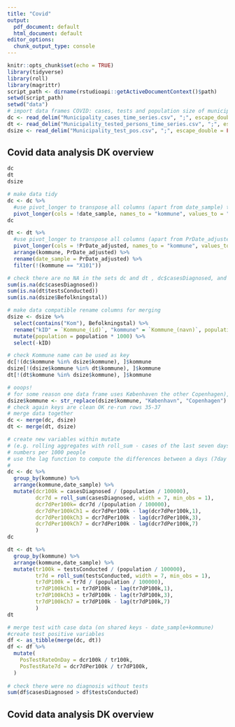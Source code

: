 ```yaml
---
title: "Covid"
output:
  pdf_document: default
  html_document: default
editor_options:
  chunk_output_type: console
---
```


```r
knitr::opts_chunk$set(echo = TRUE)
library(tidyverse)
library(roll)
library(magrittr)
script_path <- dirname(rstudioapi::getActiveDocumentContext()$path)
setwd(script_path)
setwd("data")
# import data frames COVID: cases, tests and population size of municipalities
dc <- read_delim("Municipality_cases_time_series.csv", ";", escape_double = FALSE, trim_ws = TRUE)
dt <- read_delim("Municipality_tested_persons_time_series.csv", ";", escape_double = FALSE, trim_ws = TRUE)
dsize <- read_delim("Municipality_test_pos.csv", ";", escape_double = FALSE, trim_ws = TRUE)
```
## Covid data analysis DK overview
```r
dc
dt
dsize
```

```r
# make data tidy
dc <- dc %>% 
  #use pivot_longer to transpose all columns (apart from date_sample) to two columns ('kommune','casesDiagnosed') that hold the name of the kommune and the values of the number of diagnosed cases
  pivot_longer(cols = !date_sample, names_to = "kommune", values_to = "casesDiagnosed") %>% arrange(kommune, date_sample)
dc
```

```r
dt <- dt %>% 
  #use pivot_longer to transpose all columns (apart from PrDate_adjusted) to two columns ('kommune','testsConducted') that hold the name of the kommune and the values of the number of conducted tests 
  pivot_longer(cols = !PrDate_adjusted, names_to = "kommune", values_to = "testsConducted") %>%
  arrange(kommune, PrDate_adjusted) %>%
  rename(date_sample = PrDate_adjusted) %>%
  filter(!(kommune == "X101"))
```

```r
# check there are no NA in the sets dc and dt , dc$casesDiagnosed, and dt$testsConducted
sum(is.na(dc$casesDiagnosed))
sum(is.na(dt$testsConducted))
sum(is.na(dsize$Befolkningstal))
```

```r
# make data compatible rename columns for merging 
dsize <- dsize %>%
  select(contains("Kom"), Befolkningstal) %>%
  rename("kID" = `Kommune_(id)`, "kommune" = `Kommune_(navn)`, population = Befolkningstal) %>%
  mutate(population = population * 1000) %>%
  select(-kID)
```

```r
# check Kommune name can be used as key
dc[!(dc$kommune %in% dsize$kommune), ]$kommune
dsize[!(dsize$kommune %in% dt$kommune), ]$kommune
dt[!(dt$kommune %in% dsize$kommune), ]$kommune
```

```r
# ooops!
# for some reason one data frame uses Københaven the other Copenhagen), - use str_replace to change "København", "Copenhagen"
dsize$kommune <- str_replace(dsize$kommune, "København", "Copenhagen")
# check again keys are clean OK re-run rows 35-37
# merge data together
dc <- merge(dc, dsize)
dt <- merge(dt, dsize)
```

```r
# create new variables within mutate 
# (e.g. rolling aggregates with roll_sum - cases of the last seven days) - 
# numbers per 1000 people 
# use the lag function to compute the differences between a days (7day sum) value and the one from 7 days (3, and 1) ago
#
dc <- dc %>% 
  group_by(kommune) %>%
  arrange(kommune,date_sample) %>%
  mutate(dcr100k = casesDiagnosed / (population / 100000), 
         dcr7d = roll_sum(casesDiagnosed, width = 7, min_obs = 1),
         dcr7dPer100k= dcr7d /(population / 100000),
         dcr7dPer100kCh1 = dcr7dPer100k - lag(dcr7dPer100k,1),
         dcr7dPer100kCh3 = dcr7dPer100k - lag(dcr7dPer100k,3),
         dcr7dPer100kCh7 = dcr7dPer100k - lag(dcr7dPer100k,7)
         )
dc
```

```r
dt <- dt %>% 
  group_by(kommune) %>% 
  arrange(kommune,date_sample) %>%
  mutate(tr100k = testsConducted / (population / 100000), 
         tr7d = roll_sum(testsConducted, width = 7, min_obs = 1), 
         tr7dP100k = tr7d / (population / 100000),
         tr7dP100kCh1 = tr7dP100k - lag(tr7dP100k,1),
         tr7dP100kCh3 = tr7dP100k - lag(tr7dP100k,3),
         tr7dP100kCh7 = tr7dP100k - lag(tr7dP100k,7)
         )
dt

```

```r
# merge test with case data (on shared keys - date_sample+kommune)
#create test positive variables 
df <- as_tibble(merge(dc, dt))
df <- df %>% 
  mutate(
    PosTestRateOnDay = dcr100k / tr100k,
    PosTestRate7d = dcr7dPer100k / tr7dP100k, 
  )
    
# check there were no diagnosis without tests
sum(df$casesDiagnosed > df$testsConducted)
```

## Covid data analysis DK overview
